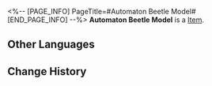 <%-- [PAGE_INFO]
PageTitle=#Automaton Beetle Model#
[END_PAGE_INFO] --%>
{{Item Infobox
|id          = 250023
|image       = Item Automaton Beetle Model.png
|type        = 
|invCategory = 
|rarity      = 1
|effect      = 
|description = 
}}
'''Automaton Beetle Model''' is a [[Item]].

==Other Languages==
{{Other Languages
|en   = Automaton Beetle Model
|zhs  = 模型「自动机兵•甲虫」
|zht  = 模型「自動機兵•甲蟲」
|ja   = モデル「自動機兵・ジューク」
|ko   = 모형 「자동 기갑병•비틀」
|es   = Réplica de un Escarabajo Autómata
|fr   = Modèle d'Automate scarabée
|ru   = Модель автоматона-жука
|th   = โมเดล "Automaton Beetle"
|vi   = Mô Hình "Cỗ Máy Tự Động - Bọ Cánh Cứng"
|de   = Modell eines Automaton-Käfers
|id   = Model "Automaton Beetle"
|pt   = Modelo de Autômato Insectoide
}}

==Change History==
{{Change History|2.0}}